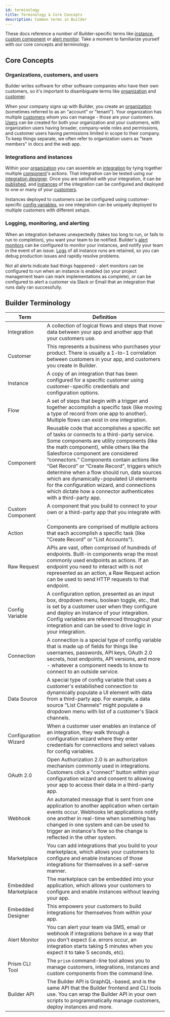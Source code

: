 ```yaml
---
id: terminology
title: Terminology & Core Concepts
description: Common terms in Builder
---
```



These docs reference a number of Builder-specific terms like [instance](/docs/composer/builder/instances.mdx), [custom component](/docs/composer/builder/custom-components/writing-custom-components.mdx) or [alert monitor](/docs/composer/builder/monitoring-and-alerting.mdx).
Take a moment to familiarize yourself with our core concepts and terminology.

## Core Concepts

### Organizations, customers, and users

Builder writes software for other software companies who have their own customers, so it's important to disambiguate terms like [organization](/docs/composer/builder/organization.mdx) and [customer](/docs/composer/builder/customers.mdx).

When your company signs up with Builder, you create an [organization](/docs/composer/builder/organization.mdx) (sometimes referred to as an "account" or "tenant").
Your organization has multiple [customers](/docs/composer/builder/customers.mdx) whom you can manage - those are _your_ customers.
[Users](/docs/composer/builder/users.mdx) can be created for both your organization and your customers, with organization users having broader, company-wide roles and permissions, and customer users having permissions limited in scope to their company.
To keep things separate, we often refer to organization users as "team members" in docs and the web app.

<Screenshot
  filename="getting-started/introduction/organization_and_customers.png"
  maxWidth="500px"
  alt="Diagram of an organization with customers"
/>

### Integrations and instances

Within your [organization](/docs/composer/builder/organization.mdx) you can assemble an [integration](/docs/composer/builder/integrations.mdx) by tying together multiple [component](/docs/composer/builder/components.mdx)'s actions.
That integration can be tested using our [integration designer](/docs/composer/builder/testing-integrations.mdx).
Once you are satisfied with your integration, it can be [published](/docs/composer/builder/integrations.mdx#publishing-an-integration), and [instances](/docs/composer/builder/instances.mdx) of the integration can be configured and deployed to one or many of your [customers](/docs/composer/builder/customers.mdx).

Instances deployed to customers can be configured using customer-specific [config variables](/docs/composer/builder/building-integrations.mdx#config-variables-in-integrations), so one integration can be uniquely deployed to multiple customers with different setups.

<Screenshot
  filename="shared/acmeerp-integration.png"
  maxWidth="800px"
  alt="AcmeERP Fuel Integration in Builder app"
/>

### Logging, monitoring, and alerting

When an integration behaves unexpectedly (takes too long to run, or fails to run to completion), you want your team to be notified.
Builder's [alert monitors](/docs/composer/builder/monitoring-and-alerting.mdx) can be configured to monitor your instances, and notify your team in the event of an issue.
[Logs](/docs/composer/builder/logging.mdx) of all instance runs are retained, so you can debug production issues and rapidly resolve problems.

Not all alerts indicate bad things happened - alert monitors can be configured to run when an instance is enabled (so your project management team can mark implementations as complete), or can be configured to alert a customer via Slack or Email that an integration that runs daily ran successfully.

## Builder Terminology

| Term                 | Definition                                                                                                                                                                                                                                                                                                                                                                                                                                                                                                                           |
| -------------------- | ------------------------------------------------------------------------------------------------------------------------------------------------------------------------------------------------------------------------------------------------------------------------------------------------------------------------------------------------------------------------------------------------------------------------------------------------------------------------------------------------------------------------------------ |
| Integration          | A collection of logical flows and steps that move data between your app and another app that your customers use.                                                                                                                                                                                                                                                                                                                                                                                                                     |
| Customer             | This represents a business who purchases your product. There is usually a 1-to-1 correlation between customers in your app, and customers you create in Builder.                                                                                                                                                                                                                                                                                                                                                                   |
| Instance             | A copy of an integration that has been configured for a specific customer using customer-specific credentials and configuration options.                                                                                                                                                                                                                                                                                                                                                                                             |
| Flow                 | A set of steps that begin with a trigger and together accomplish a specific task (like moving a type of record from one app to another). Multiple flows can exist in one integration.                                                                                                                                                                                                                                                                                                                                                |
| Component            | Reusable code that accomplishes a specific set of tasks or connects to a third-party service. Some components are utility components (like the math component), while others like the Salesforce component are considered “connectors.” Components contain actions like “Get Record” or “Create Record”, triggers which determine when a flow should run, data sources which are dynamically-populated UI elements for the configuration wizard, and connections which dictate how a connector authenticates with a third-party app. |
| Custom Component     | A component that you build to connect to your own or a third-party app that you integrate with .                                                                                                                                                                                                                                                                                                                                                                                                                                     |
| Action               | Components are comprised of mutliple actions that each accomplish a specific task (like "Create Record" or "List Accounts").                                                                                                                                                                                                                                                                                                                                                                                                         |
| Raw Request          | APIs are vast, often comprised of hundreds of endpoints. Built-in components wrap the most commonly used endpoints as actions. If an endpoint you need to interact with is not represented as an action, a Raw Request action can be used to send HTTP requests to that endpoint.                                                                                                                                                                                                                                                    |
| Config Variable      | A configuration option, presented as an input box, dropdown menu, boolean toggle, etc., that is set by a customer user when they configure and deploy an instance of your integration. Config variables are referenced throughout your integration and can be used to drive logic in your integration.                                                                                                                                                                                                                               |
| Connection           | A connection is a special type of config variable that is made up of fields for things like usernames, passwords, API keys, OAuth 2.0 secrets, host endpoints, API versions, and more - whatever a component needs to know to connect to an outside service.                                                                                                                                                                                                                                                                         |
| Data Source          | A special type of config variable that uses a customer's estabilished connection to dynamically populate a UI element with data from a third-party app. For example, a data source "List Channels" might populate a dropdown menu with list of a customer's Slack channels.                                                                                                                                                                                                                                                          |
| Configuration Wizard | When a customer user enables an instance of an integration, they walk through a configuration wizard where they enter credentials for connections and select values for config variables.                                                                                                                                                                                                                                                                                                                                            |
| OAuth 2.0            | Open Authorization 2.0 is an authorization mechanism commonly used in integrations. Customers click a "connect" button within your configuration wizard and consent to allowing your app to access their data in a third-party app.                                                                                                                                                                                                                                                                                                  |
| Webhook              | An automated message that is sent from one application to another application when certain events occur. Webhooks let applications notify one another in real-time when something has changed in one system and can be used to trigger an instance's flow so the change is reflected in the other system.                                                                                                                                                                                                                            |
| Marketplace          | You can add integrations that you build to your marketplace, which allows your customers to configure and enable instances of those integrations for themselves in a self-serve manner.                                                                                                                                                                                                                                                                                                                                              |
| Embedded Marketplace | The marketplace can be embedded into your application, which allows your customers to configure and enable instances without leaving your app.                                                                                                                                                                                                                                                                                                                                                                                       |
| Embedded Designer    | This empowers your customers to build integrations for themselves from within your app.                                                                                                                                                                                                                                                                                                                                                                                                                                              |
| Alert Monitor        | You can alert your team via SMS, email or webhook if integrations behave in a way that you don't expect (i.e. errors occur, an integration starts taking 5 minutes when you expect it to take 5 seconds, etc).                                                                                                                                                                                                                                                                                                                       |
| Prism CLI Tool       | The `prism` command-line tool allows you to manage customers, integrations, instances and custom components from the command line.                                                                                                                                                                                                                                                                                                                                                                                                   |
| Builder API        | The Builder API is GraphQL-based, and is the same API that the Builder frontend and CLI tools use. You can wrap the Builder API in your own scripts to programmatically manage customers, deploy instances and more.                                                                                                                                                                                                                                                                                                           |
